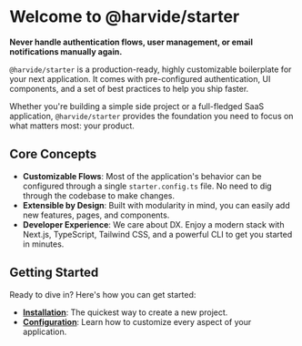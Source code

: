 # Welcome to @harvide/starter

**Never handle authentication flows, user management, or email notifications manually again.**

`@harvide/starter` is a production-ready, highly customizable boilerplate for your next application. It comes with pre-configured authentication, UI components, and a set of best practices to help you ship faster.

Whether you're building a simple side project or a full-fledged SaaS application, `@harvide/starter` provides the foundation you need to focus on what matters most: your product.

## Core Concepts

- **Customizable Flows**: Most of the application's behavior can be configured through a single `starter.config.ts` file. No need to dig through the codebase to make changes.
- **Extensible by Design**: Built with modularity in mind, you can easily add new features, pages, and components.
- **Developer Experience**: We care about DX. Enjoy a modern stack with Next.js, TypeScript, Tailwind CSS, and a powerful CLI to get you started in minutes.

## Getting Started

Ready to dive in? Here's how you can get started:

- **[Installation](docs/getting-started)**: The quickest way to create a new project.
- **[Configuration](docs/configuration)**: Learn how to customize every aspect of your application.
